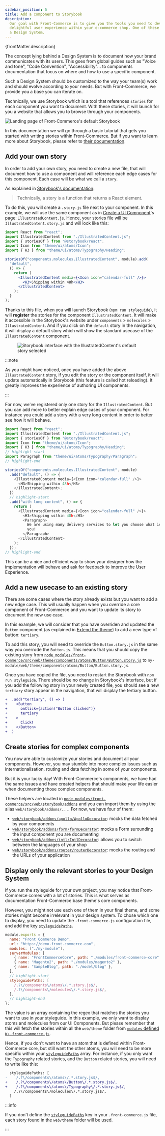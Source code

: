 ```yaml
---
sidebar_position: 5
title: Add a component to Storybook
description:
  Our goal with Front-Commerce is to give you the tools you need to develop a
  delightful user experience within your e-commerce shop. One of these tools is
  a Design System.
---
```


<p>{frontMatter.description}</p>


The concept lying behind a Design System is to document how your brand
communicates with its users. This goes from global guides such as "Voice and
tone", "Code Convention", "Accessibility"… to components documentation that
focus on where and how to use a specific component.

Such a Design System should be customized to the way your team(s) work and
should evolve according to your needs. But with Front-Commerce, we provide you a
base you can iterate on.

Technically, we use Storybook which is a tool that references `stories` for each
component you want to document. With these stories, it will launch for you a
website that allows you to browse through your components.

![Landing page of Front-Commerce's default Storybook](./assets/storybook.png)

In this documentation we will go through a basic tutorial that gets you started
with writing stories within Front-Commerce. But if you want to learn more about
Storybook, please refer to
[their documentation](https://storybook.js.org/basics/writing-stories/).

<!-- TODO For more detailed information about Front-Commerce specific configurations of Storybook, please refer to TODO -->

## Add your own story

In order to add your own story, you need to create a new file, that will
document how to use a component and will reference each edge cases for this
component. Each case will be what we call a `story`.

As explained in
[Storybook's documentation](https://storybook.js.org/basics/writing-stories/):

> Technically, a story is a function that returns a React element.

To do this, you will create a `.story.js` file next to your component. In this
example, we will use the same component as in
[Create a UI Component](./create-a-ui-component)'s page:
`IllustratedContent.js`. Hence, your stories file will be
`IllustratedContent.story.js` and will look like this:

```jsx title="web/theme/components/molecules/IllustratedContent/IllustratedContent.story.js"
import React from "react";
import IllustratedContent from "./IllustratedContent.js";
import { storiesOf } from "@storybook/react";
import Icon from "theme/ui/atoms/Icon";
import { H3 } from "theme/ui/atoms/Typography/Heading";

storiesOf("components.molecules.IllustratedContent", module).add(
  "default",
  () => {
    return (
      <IllustratedContent media={<Icon icon="calendar-full" />}>
        <H3>Shipping within 48h</H3>
      </IllustratedContent>
    );
  }
);
```

Thanks to this file, when you will launch Storybook (`npm run styleguide`), it
will **register** the stories for the component `IllustratedContent`. It will
make it accessible in the Storybook's website under `components` > `molecules`
\> `IllustratedContent`. And if you click on the `default` story in the
navigation, it will display a default story which will show the standard usecase
of the `IllustratedContent` component.

<Figure>

![Storybook interface with the IllustratedContent's default story selected](./assets/illustrated-content-story.png)

</Figure>

:::note

As you might have noticed, once you have added the above `IllustratedContent`
story, if you edit the story or the component itself, it will update
automatically in Storybook (this feature is called hot reloading). It greatly
improves the experience of authoring UI components.

:::

For now, we've registered only one story for the `IllustratedContent`. But you
can add more to better explain edge cases of your component. For instance you
could add a story with a very long content in order to better see how it will
behave.

```js title="web/theme/components/molecules/IllustratedContent/IllustratedContent.story.js"
import React from "react";
import IllustratedContent from "./IllustratedContent.js";
import { storiesOf } from "@storybook/react";
import Icon from "theme/ui/atoms/Icon";
import { H3 } from "theme/ui/atoms/Typography/Heading";
// highlight-start
import Paragraph from "theme/ui/atoms/Typography/Paragraph";
// highlight-end

storiesOf("components.molecules.IllustratedContent", module)
  .add("default", () => {
    <IllustratedContent media={<Icon icon="calendar-full" />}>
      <H3>Shipping within 48h</H3>
    </IllustratedContent>;
  })
  // highlight-start
  .add("with long content", () => {
    return (
      <IllustratedContent media={<Icon icon="calendar-full" />}>
        <H3>Shipping within 48h</H3>
        <Paragraph>
          We are using many delivery services to let you choose what is best for
          you!
        </Paragraph>
      </IllustratedContent>
    );
  });
// highlight-end
```

This can be a nice and efficient way to show your designer how the
implementation will behave and ask for feedback to improve the User Experience.

## Add a new usecase to an existing story

There are some cases where the story already exists but you want to add a new
edge case. This will usually happen when you override a core component of
Front-Commerce and you want to update its story to document the new use case.

In this example, we will consider that you have overriden and updated the
`Button` component (as explained in [Extend the theme](./extend-the-theme)) to
add a new type of button: `tertiary`.

To add this story, you will need to override the `Button.story.js` in the same
way you overrode the `Button.js`. This means that you should copy the existing
story from
[`node_modules/front-commerce/src/web/theme/components/atoms/Button/Button.story.js`](https://gitlab.com/front-commerce/front-commerce/blob/main/src/web/theme/components/atoms/Button/Button.story.js)
to `my-module/web/theme/components/atoms/Button/Button.story.js`.

Once you have copied the file, you need to restart the Storybook with
`npm run styleguide`. There should be no change in Storybook's interface, but if
you add the following story in your newly created file, you should see a new
`tertiary` story appear in the navigation, that will display the tertiary
button.

```diff
+  .add("tertiary", () => (
+    <Button
+      onClick={action("Button clicked")}
+      tertiary
+    >
+      Click!
+    </Button>
+  )
```

## Create stories for complex components

You now are able to customize your stories and document all your components.
However, you may stumble into more complex issues such as internationalisation,
routing and data fetching in some of your components.

But it is your lucky day! With Front-Commerce's components, we have had the same
issues and have created helpers that should make your life easier when
documenting those complex components.

These helpers are located in
[`node_modules/front-commerce/src/web/storybook/addons`](https://gitlab.com/front-commerce/front-commerce/tree/main/src/web/storybook/addons)
and you can import them by using the alias `web/storybook/addons/...`. For now,
we have four of them:

- [`web/storybook/addons/apollo/ApolloDecorator`](https://gitlab.com/front-commerce/front-commerce/blob/main/src/web/storybook/addons/apollo/ApolloDecorator.js):
  mocks the data fetched by your components
- [`web/storybook/addons/form/formDecorator`](https://gitlab.com/front-commerce/front-commerce/blob/main/src/web/storybook/addons/form/formDecorator.js):
  mocks a Form surounding the input component you are documenting
- [`web/storybook/addons/intl/IntlDecorator`](https://gitlab.com/front-commerce/front-commerce/blob/main/src/web/storybook/addons/intl/IntlDecorator.js):
  allows you to switch between the languages of your shop
- [`web/storybook/addons/router/routerDecorator`](https://gitlab.com/front-commerce/front-commerce/blob/main/src/web/storybook/addons/router/routerDecorator.js):
  mocks the routing and the URLs of your application

<!-- TODO document usage of each of these helpers -->

## Display only the relevant stories to your Design System

If you run the styleguide for your own project, you may notice that
Front-Commerce comes with a lot of stories. This is what serves as documentation
Front-Commerce base theme's core components.

However, you might not use each one of them in your final theme, and some
stories might become irrelevant in your design system. To chose which one to
display, you need to update the `.front-commerce.js` configuration file, and add
the key [`styleguidePaths`](/docs/reference/front-commerce-js#styleguidepaths).

```js title=".front-commerce.js"
module.exports = {
  name: "Front Commerce Demo",
  url: "https://demo.front-commerce.com",
  modules: ["./my-module"],
  serverModules: [
    { name: "FrontCommerceCore", path: "./modules/front-commerce-core" },
    { name: "Magento2", path: "./modules/magento2" },
    { name: "SampleBlog", path: "./model/blog" },
  ],
  // highlight-start
  styleguidePaths: [
    /.?\/components\/atoms\/.*.story.js$/,
    /.?\/components\/molecules\/.*.story.js$/,
  ],
  // highlight-end
};
```

The value is an array containing the regex that matches the stories you want to
use in your styleguide. In this example, we only want to display atoms and
molecules from our UI Components. But please remember that this will fetch the
stories within all the `web/theme` folder from
[`modules` defined in `.front-commerce.js`](/docs/reference/front-commerce-js#modules).

Hence, if you don't want to have an atom that is defined within Front-Commerce
core, but still want the other atoms, you will need to be more specific within
your [`styleguidePaths`](/docs/reference/front-commerce-js#styleguidepaths)
array. For instance, if you only want the `Typography` related stories, and the
`Button` related stories, you will need to write like this:

```diff
  styleguidePaths: [
-    /.?\/components\/atoms\/.*.story.js$/,
+    /.?\/components\/atoms\/Button\/.*.story.js$/,
+    /.?\/components\/atoms\/Typography\/.*.story.js$/,
    /.?\/components\/molecules\/.*.story.js$/,
  ]
```

:::info

If you don't define the
[`styleguidePaths`](/docs/reference/front-commerce-js#styleguidepaths) key in
your `.front-commerce.js` file, each story found in the `web/theme` folder will
be used.

:::
